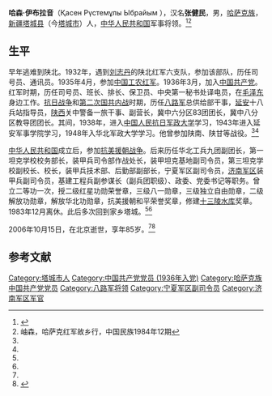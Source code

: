 {{Otheruses|other=名为张健民的其他人物|张健民}}

'''哈森·伊布拉音'''（Қасен Рүстемұлы Ыбрайым {{bd|1921年|5月|2006年|10月15日}}），汉名'''张健民'''，男，[[哈萨克族|哈萨克族]]，[[新疆|新疆]][[塔城县|塔城县]]（今[[塔城市|塔城市]]）人，[[中华人民共和国|中华人民共和国]]军事将领。<ref name=xby>{{Cite web |url=http://tc.xjkunlun.cn/tc.xjkunlun.cn/dsgz/rwcl/2011/2128448.htm |title=哈森·伊布拉音，小白杨，2011-07-07 |accessdate=2015-03-14 |archive-date=2016-03-04 |archive-url=https://web.archive.org/web/20160304120724/http://tc.xjkunlun.cn/tc.xjkunlun.cn/dsgz/rwcl/2011/2128448.htm |dead-url=yes }}</ref><ref name=hsk>岫森，哈萨克红军故乡行，中国民族1984年12期</ref>

== 生平 ==
早年逃难到陕北。1932年，遇到[[刘志丹|刘志丹]]的陕北红军六支队，参加该部队，历任司号员、通讯员。1935年4月，参加[[中国工农红军|中国工农红军]]。1936年3月，加入[[中国共产党|中国共产党]]。红军时期，历任司号员、班长、排长、保卫员、中央第一秘书处译电员，在[[毛泽东|毛泽东]]身边工作。[[抗日战争|抗日战争]]和[[第二次国共内战|第二次国共内战]]时期，历任[[八路军|八路军]]总供给部干事，[[延安|延安]]十八兵站指导员，[[陕西|陕西]]关中警备一旅干事、副营长，冀中六分区83团团长，冀中八分区教导团团长。其间，1938年，进入[[中国人民抗日军政大学|中国人民抗日军政大学]]学习，1943年进入延安军事学院学习，1948年入华北军政大学学习。他曾参加陕南、陕甘等战役。<ref name=xby/><ref name=hsk/>

[[中华人民共和国|中华人民共和国]]成立后，参加[[抗美援朝战争|抗美援朝战争]]。后来历任华北工兵九团副团长，第一坦克学校校务部长，装甲兵司令部作战处长，装甲坦克基地副司令员，第三坦克学校副校长、校长，装甲兵技术部、后勤部副部长，宁夏军区副司令员，[[济南军区|济南军区]]装甲兵副司令员，基建工程兵副参谋长（副兵团职级）、政委、党委书记等职务。曾立二等功一次，授二级红星功勋荣誉章，三级八一勋章，三级独立自由勋章，二级解放功勋章，解放华北功勋章，抗美援朝和平荣誉奖章，修建[[十三陵水库|十三陵水库]]奖章。1983年12月离休。此后多次回到家乡塔城。<ref name=xby/><ref name=hsk/>

2006年10月15日，在北京逝世，享年85岁。<ref name=xby/><ref>{{Cite web  |url =http://news.sohu.com/20061126/n246614434.shtml  |title =张健民同志逝世  |author =  |date =2006-11-26  |publisher =搜狐  |language =  |accessdate =  |quote =  |archive-date =2017-02-11  |archive-url =https://web.archive.org/web/20170211155325/http://news.sohu.com/20061126/n246614434.shtml  |dead-url =no  }}</ref>

== 参考文献 ==
{{reflist}}

{{Authority control}}
{{DEFAULTSORT:}}
[[Category:塔城市人|Category:塔城市人]]
[[Category:中国共产党党员_(1936年入党)|Category:中国共产党党员 (1936年入党)]]
[[Category:哈萨克族中国共产党党员|Category:哈萨克族中国共产党党员]]
[[Category:八路军将领|Category:八路军将领]]
[[Category:宁夏军区副司令员|Category:宁夏军区副司令员]]
[[Category:济南军区军官|Category:济南军区军官]]